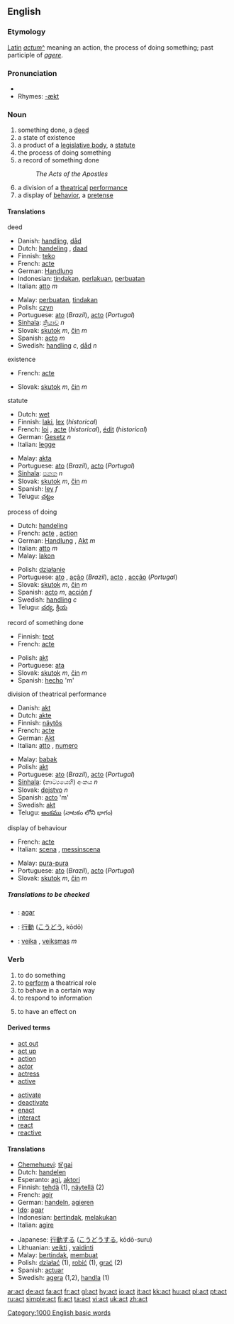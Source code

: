 {{see|ACT}}
{{wikipedia}}
==English==

===Etymology===
[[Latin]] ''[[actum]]''[[:la:actum|^]] meaning an action, the process of doing something; past participle of ''[[agere]]''.

===Pronunciation===
*{{audio|en-us-act.ogg|Audio (US)}}
*Rhymes: [[Rhymes:English:-ækt|-ækt]]

===Noun===
{{en-noun}}

# something done, a [[deed]]
# a state of existence
# a product of a [[legislative body]], a [[statute]]
# the process of doing something
# a record of something done
#: ''The Acts of the Apostles''
# a division of a [[theatrical]] [[performance]]
# a display of [[behavior]], a [[pretense]]

====Translations====
;deed
{{top}}
*Danish: [[handling]], [[dåd]]
*Dutch: [[handeling]] {{f}}, [[daad]]
*Finnish: [[teko]]
*French: [[acte]] {{m}}
*German: [[Handlung]] {{f}}
*Indonesian: [[tindak|tindakan]], [[laku|perlakuan]], [[buat|perbuatan]]
*Italian: [[atto]] ''m''
{{mid}}
*Malay: [[buat|perbuatan]], [[tindak|tindakan]]
*Polish: [[czyn]]
*Portuguese: [[ato]] {{m}} (''Brazil''), [[acto]] {{m}} (''Portugal'')
*[[Sinhala]]: [[ක්‍රියාව]] ''n''
*Slovak: [[skutok]] ''m'', [[čin]] ''m''
*Spanish: [[acto]] ''m''
*Swedish: [[handling]] ''c'', [[dåd]] ''n''
{{bottom}}

;existence
{{top}}
*French: [[acte]] {{m}}
{{mid}}
*Slovak: [[skutok]] ''m'', [[čin]] ''m''
{{bottom}}

;statute
{{top}}
*Dutch: [[wet]] 
*Finnish: [[laki]], [[lex]] (''historical'')
*French: [[loi]] {{f}}, [[acte]] {{m}}(''historical''), [[édit]] {{m}} (''historical'')
*German: [[Gesetz]] ''n''
*Italian: [[legge]] {{f}}
{{mid}}
*Malay: [[akta]]
*Portuguese: [[ato]] {{m}} (''Brazil''), [[acto]] {{m}} (''Portugal'')
*[[Sinhala]]: [[පනත]] ''n''
*Slovak: [[skutok]] ''m'', [[čin]] ''m''
*Spanish: [[ley]] ''f''
*Telugu: [[చట్టం]]
{{bottom}}

;process of doing
{{top}}
*Dutch: [[handeling]] {{f}}
*French: [[acte]] {{m}}, [[action]] {{f}}
*German: [[Handlung]] {{f}}, [[Akt#German|Akt]] ''m''
*Italian: [[atto]] ''m''
*Malay: [[lakon]]
{{mid}}
*Polish: [[działanie]]
*Portuguese: [[ato]] {{m}}, [[ação]] {{f}} (''Brazil''), [[acto]] {{m}}, [[acção]] {{f}}(''Portugal'')
*Slovak: [[skutok]] ''m'', [[čin]] ''m''
*Spanish: [[acto]] ''m'', [[acción]] ''f''
*Swedish: [[handling]] ''c''
*Telugu: [[చర్య]], [[క్రియ]]
{{bottom}}

;record of something done
{{top}}
*Finnish: [[teot]]
*French: [[acte]] {{m}}
{{mid}}
*Polish: [[akt]]
*Portuguese: [[ata]] {{f}}
*Slovak: [[skutok]] ''m'', [[čin]] ''m''
*Spanish: [[hecho]] 'm' 
{{bottom}}

;division of theatrical performance
{{top}}
*Danish: [[akt]]
*Dutch: [[akte]]
*Finnish: [[näytös]]
*French: [[acte]] {{m}}
*German: [[Akt#German|Akt]]
*Italian: [[atto]] {{m}}, [[numero]] {{m}}
{{mid}}
*Malay: [[babak]]
*Polish: [[akt]]
*Portuguese: [[ato]] {{m}} (''Brazil''), [[acto]] {{m}} (''Portugal'')
*[[Sinhala]]: (නාට්‍යයෙහි) අංකය ''n''
*Slovak: [[dejstvo]] ''n''
*Spanish: [[acto]] 'm'
*Swedish: [[akt#Swedish|akt]]
*Telugu: [[అంకము]] (నాటకం లోని భాగం)
{{bottom}}

;display of behaviour
{{top}}
*French: [[acte]] {{m}}
*Italian: [[scena]] {{f}}, [[messinscena]] {{f}}
{{mid}}
*Malay: [[pura|pura-pura]]
*Portuguese: [[ato]] {{m}} (''Brazil''), [[acto]] {{m}} (''Portugal'')
*Slovak: [[skutok]] ''m'', [[čin]] ''m''
{{bottom}}

=====Translations to be checked=====
{{checktrans}}

*{{ttbc|Ido}}: [[agar]]
*{{ttbc|Japanese}}: [[行動]] ([[こうどう]], kōdō)
*{{ttbc|Lithuanian}}: [[veika]] {{f}}, [[veiksmas]] ''m''

===Verb===
{{en-verb}}
# to do something
# to [[perform]] a theatrical role
# to behave in a certain way
# to respond to information
# {{chemistry}} to have an effect on

====Derived terms====
{{top2}}
*[[act out]]
*[[act up]]
*[[action]]
*[[actor]]
*[[actress]]
*[[active]]
{{mid2}}
*[[activate]]
*[[deactivate]]
*[[enact]]
*[[interact]]
*[[react]]
*[[reactive]]
{{bottom}}

====Translations====
{{top}}
*[[Chemehuevi]]: [[tɨ'gai]]
*Dutch: [[handelen]]
*Esperanto: [[agi]], [[aktori]]
*Finnish: [[tehdä]] (1), [[näytellä]] (2)
*French: [[agir]]
*German: [[handeln]], [[agieren]]
*[[Ido]]: [[agar]]
*Indonesian: [[tindak|bertindak]], [[laku|melakukan]]
*Italian: [[agire]]
{{mid}}
*Japanese: [[行動]]する ([[こうどう]]する, kōdō-suru)
*Lithuanian: [[veikti]] {{f}}, [[vaidinti]]
*Malay: [[tindak|bertindak]], [[buat|membuat]]
*Polish: [[działać]] (1), [[robić]] (1), [[grać]] (2)
*Spanish: [[actuar]]
*Swedish: [[agera]] (1,2), [[handla]] (1)
{{bottom}}


[[Category:1000 English basic words]]

[[ar:act]]
[[de:act]]
[[fa:act]]
[[fr:act]]
[[gl:act]]
[[hy:act]]
[[io:act]]
[[it:act]]
[[kk:act]]
[[hu:act]]
[[pl:act]]
[[pt:act]]
[[ru:act]]
[[simple:act]]
[[fi:act]]
[[ta:act]]
[[vi:act]]
[[uk:act]]
[[zh:act]]